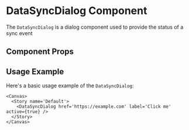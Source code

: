 

<Meta of={DataSyncDialog} />

# DataSyncDialog Component

The `DataSyncDialog` is a dialog component used to provide the status of a sync event

## Component Props

<Canvas of={DataSyncDialog.Default} />

<Controls />

## Usage Example

Here's a basic usage example of the `DataSyncDialog`:

```tsx
<Canvas>
  <Story name='Default'>
    <DataSyncDialog href='https://example.com' label='Click me' active={true} />
  </Story>
</Canvas>
```

